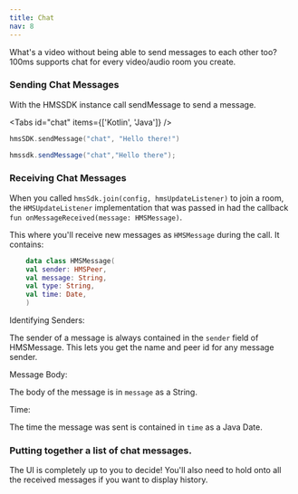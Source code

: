 ```yaml
---
title: Chat
nav: 8
---
```


What's a video without being able to send messages to each other too? 100ms supports chat for every video/audio room you create.

### Sending Chat Messages

With the HMSSDK instance call sendMessage to send a message.

<Tabs id="chat" items={['Kotlin', 'Java']} />

<Tab id='chat-0'>

```kotlin
hmsSDK.sendMessage("chat", "Hello there!")
```
</Tab>

<Tab id='chat-1'>

```java
hmssdk.sendMessage("chat","Hello there");
```
</Tab>

### Receiving Chat Messages

When you called `hmsSdk.join(config, hmsUpdateListener)` to join a room, the `HMSUpdateListener` implementation that was passed in had the callback `fun onMessageReceived(message: HMSMessage)`.

This where you'll receive new messages as `HMSMessage` during the call. It contains:

```kotlin
    data class HMSMessage(
    val sender: HMSPeer,
    val message: String,
    val type: String,
    val time: Date,
    )
```

Identifying Senders:

The sender of a message is always contained in the `sender` field of HMSMessage. This lets you get the name and peer id for any message sender.

Message Body:

The body of the message is in `message` as a String.

Time:

The time the message was sent is contained in `time` as a Java Date.

### Putting together a list of chat messages.
The UI is completely up to you to decide! You'll also need to hold onto all the received messages if you want to display history.